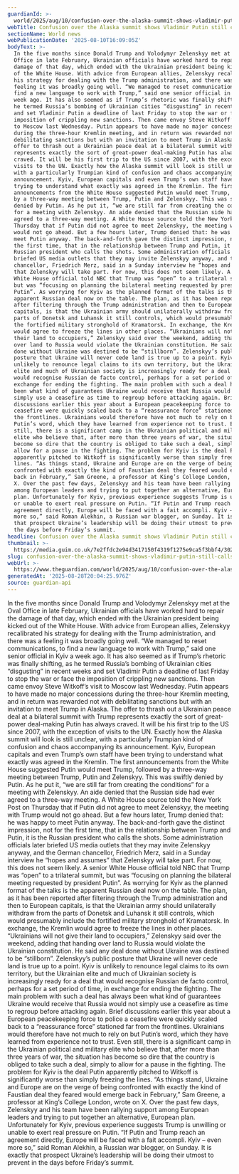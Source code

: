 ```yaml
---
guardianId: >-
  world/2025/aug/10/confusion-over-the-alaska-summit-shows-vladimir-putin-still-calls-the-shots
webTitle: Confusion over the Alaska summit shows Vladimir Putin still calls the shots
sectionName: World news
webPublicationDate: '2025-08-10T16:09:05Z'
bodyText: >-
  In the five months since Donald Trump and Volodymyr Zelenskyy met at the Oval
  Office in late February, Ukrainian officials have worked hard to repair the
  damage of that day, which ended with the Ukrainian president being kicked out
  of the White House. With advice from European allies, Zelenskyy recalibrated
  his strategy for dealing with the Trump administration, and there was a
  feeling it was broadly going well. “We managed to reset communications, to
  find a new language to work with Trump,” said one senior official in Kyiv a
  week ago. It has also seemed as if Trump’s rhetoric was finally shifting, as
  he termed Russia’s bombing of Ukrainian cities “disgusting” in recent weeks
  and set Vladimir Putin a deadline of last Friday to stop the war or face the
  imposition of crippling new sanctions. Then came envoy Steve Witkoff’s visit
  to Moscow last Wednesday. Putin appears to have made no major concessions
  during the three-hour Kremlin meeting, and in return was rewarded not with
  debilitating sanctions but with an invitation to meet Trump in Alaska. The
  offer to thrash out a Ukrainian peace deal at a bilateral summit with Trump
  represents exactly the sort of great-power deal-making Putin has always
  craved. It will be his first trip to the US since 2007, with the exception of
  visits to the UN. Exactly how the Alaska summit will look is still unclear,
  with a particularly Trumpian kind of confusion and chaos accompanying its
  announcement. Kyiv, European capitals and even Trump’s own staff have been
  trying to understand what exactly was agreed in the Kremlin. The first
  announcements from the White House suggested Putin would meet Trump, followed
  by a three-way meeting between Trump, Putin and Zelenskyy. This was swiftly
  denied by Putin. As he put it, “we are still far from creating the conditions”
  for a meeting with Zelenskyy. An aide denied that the Russian side had ever
  agreed to a three-way meeting. A White House source told the New York Post on
  Thursday that if Putin did not agree to meet Zelenskyy, the meeting with Trump
  would not go ahead. But a few hours later, Trump denied that: he was happy to
  meet Putin anyway. The back-and-forth gave the distinct impression, not for
  the first time, that in the relationship between Trump and Putin, it is the
  Russian president who calls the shots. Some administration officials later
  briefed US media outlets that they may invite Zelenskyy anyway, and the German
  chancellor, Friedrich Merz, said in a Sunday interview he “hopes and assumes”
  that Zelenskyy will take part. For now, this does not seem likely. A senior
  White House official told NBC that Trump was “open” to a trilateral summit,
  but was “focusing on planning the bilateral meeting requested by president
  Putin”. As worrying for Kyiv as the planned format of the talks is the
  apparent Russian deal now on the table. The plan, as it has been reported
  after filtering through the Trump administration and then to European
  capitals, is that the Ukrainian army should unilaterally withdraw from the
  parts of Donetsk and Luhansk it still controls, which would presumably include
  the fortified military stronghold of Kramatorsk. In exchange, the Kremlin
  would agree to freeze the lines in other places. “Ukrainians will not give
  their land to occupiers,” Zelenskyy said over the weekend, adding that handing
  over land to Russia would violate the Ukrainian constitution. He said any deal
  done without Ukraine was destined to be “stillborn”. Zelenskyy’s public
  posture that Ukraine will never cede land is true up to a point. Kyiv is
  unlikely to renounce legal claims to its own territory, but the Ukrainian
  elite and much of Ukrainian society is increasingly ready for a deal that
  would recognise Russian de facto control, perhaps for a set period of time, in
  exchange for ending the fighting. The main problem with such a deal has always
  been what kind of guarantees Ukraine would receive that Russia would not
  simply use a ceasefire as time to regroup before attacking again. Brief
  discussions earlier this year about a European peacekeeping force to police a
  ceasefire were quickly scaled back to a “reassurance force” stationed far from
  the frontlines. Ukrainians would therefore have not much to rely on but
  Putin’s word, which they have learned from experience not to trust. Even
  still, there is a significant camp in the Ukrainian political and military
  elite who believe that, after more than three years of war, the situation has
  become so dire that the country is obliged to take such a deal, simply to
  allow for a pause in the fighting. The problem for Kyiv is the deal Putin
  apparently pitched to Witkoff is significantly worse than simply freezing the
  lines. “As things stand, Ukraine and Europe are on the verge of being
  confronted with exactly the kind of Faustian deal they feared would emerge
  back in February,” Sam Greene, a professor at King’s College London, wrote on
  X. Over the past few days, Zelenskyy and his team have been rallying support
  among European leaders and trying to put together an alternative, European
  plan. Unfortunately for Kyiv, previous experience suggests Trump is unwilling
  or unable to exert real pressure on Putin. “If Putin and Trump reach an
  agreement directly, Europe will be faced with a fait accompli. Kyiv – even
  more so,” said Roman Alekhin, a Russian war blogger, on Sunday. It is exactly
  that prospect Ukraine’s leadership will be doing their utmost to prevent in
  the days before Friday’s summit.
headline: Confusion over the Alaska summit shows Vladimir Putin still calls the shots
thumbnail: >-
  https://media.guim.co.uk/7e2ffdc2e94d3417150f4319f1275e9ca5f3bbf4/302_0_1560_1248/500.jpg
slug: confusion-over-the-alaska-summit-shows-vladimir-putin-still-calls-the-shots
webUrl: >-
  https://www.theguardian.com/world/2025/aug/10/confusion-over-the-alaska-summit-shows-vladimir-putin-still-calls-the-shots
generatedAt: '2025-08-28T20:04:25.976Z'
source: guardian-api
---
```

In the five months since Donald Trump and Volodymyr Zelenskyy met at the Oval Office in late February, Ukrainian officials have worked hard to repair the damage of that day, which ended with the Ukrainian president being kicked out of the White House. With advice from European allies, Zelenskyy recalibrated his strategy for dealing with the Trump administration, and there was a feeling it was broadly going well. “We managed to reset communications, to find a new language to work with Trump,” said one senior official in Kyiv a week ago. It has also seemed as if Trump’s rhetoric was finally shifting, as he termed Russia’s bombing of Ukrainian cities “disgusting” in recent weeks and set Vladimir Putin a deadline of last Friday to stop the war or face the imposition of crippling new sanctions. Then came envoy Steve Witkoff’s visit to Moscow last Wednesday. Putin appears to have made no major concessions during the three-hour Kremlin meeting, and in return was rewarded not with debilitating sanctions but with an invitation to meet Trump in Alaska. The offer to thrash out a Ukrainian peace deal at a bilateral summit with Trump represents exactly the sort of great-power deal-making Putin has always craved. It will be his first trip to the US since 2007, with the exception of visits to the UN. Exactly how the Alaska summit will look is still unclear, with a particularly Trumpian kind of confusion and chaos accompanying its announcement. Kyiv, European capitals and even Trump’s own staff have been trying to understand what exactly was agreed in the Kremlin. The first announcements from the White House suggested Putin would meet Trump, followed by a three-way meeting between Trump, Putin and Zelenskyy. This was swiftly denied by Putin. As he put it, “we are still far from creating the conditions” for a meeting with Zelenskyy. An aide denied that the Russian side had ever agreed to a three-way meeting. A White House source told the New York Post on Thursday that if Putin did not agree to meet Zelenskyy, the meeting with Trump would not go ahead. But a few hours later, Trump denied that: he was happy to meet Putin anyway. The back-and-forth gave the distinct impression, not for the first time, that in the relationship between Trump and Putin, it is the Russian president who calls the shots. Some administration officials later briefed US media outlets that they may invite Zelenskyy anyway, and the German chancellor, Friedrich Merz, said in a Sunday interview he “hopes and assumes” that Zelenskyy will take part. For now, this does not seem likely. A senior White House official told NBC that Trump was “open” to a trilateral summit, but was “focusing on planning the bilateral meeting requested by president Putin”. As worrying for Kyiv as the planned format of the talks is the apparent Russian deal now on the table. The plan, as it has been reported after filtering through the Trump administration and then to European capitals, is that the Ukrainian army should unilaterally withdraw from the parts of Donetsk and Luhansk it still controls, which would presumably include the fortified military stronghold of Kramatorsk. In exchange, the Kremlin would agree to freeze the lines in other places. “Ukrainians will not give their land to occupiers,” Zelenskyy said over the weekend, adding that handing over land to Russia would violate the Ukrainian constitution. He said any deal done without Ukraine was destined to be “stillborn”. Zelenskyy’s public posture that Ukraine will never cede land is true up to a point. Kyiv is unlikely to renounce legal claims to its own territory, but the Ukrainian elite and much of Ukrainian society is increasingly ready for a deal that would recognise Russian de facto control, perhaps for a set period of time, in exchange for ending the fighting. The main problem with such a deal has always been what kind of guarantees Ukraine would receive that Russia would not simply use a ceasefire as time to regroup before attacking again. Brief discussions earlier this year about a European peacekeeping force to police a ceasefire were quickly scaled back to a “reassurance force” stationed far from the frontlines. Ukrainians would therefore have not much to rely on but Putin’s word, which they have learned from experience not to trust. Even still, there is a significant camp in the Ukrainian political and military elite who believe that, after more than three years of war, the situation has become so dire that the country is obliged to take such a deal, simply to allow for a pause in the fighting. The problem for Kyiv is the deal Putin apparently pitched to Witkoff is significantly worse than simply freezing the lines. “As things stand, Ukraine and Europe are on the verge of being confronted with exactly the kind of Faustian deal they feared would emerge back in February,” Sam Greene, a professor at King’s College London, wrote on X. Over the past few days, Zelenskyy and his team have been rallying support among European leaders and trying to put together an alternative, European plan. Unfortunately for Kyiv, previous experience suggests Trump is unwilling or unable to exert real pressure on Putin. “If Putin and Trump reach an agreement directly, Europe will be faced with a fait accompli. Kyiv – even more so,” said Roman Alekhin, a Russian war blogger, on Sunday. It is exactly that prospect Ukraine’s leadership will be doing their utmost to prevent in the days before Friday’s summit.
